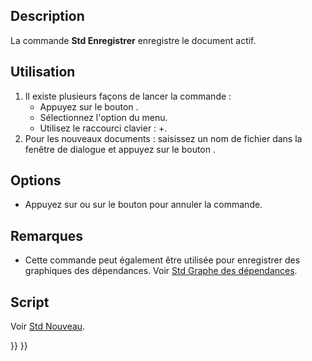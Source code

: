 <languages/>

{{Docnav/fr
|[[Std_CloseAllWindows/fr|Tout fermer]]
|[[Std_SaveAs/fr|Enregistrer sous]]
|[[Std_File_Menu/fr|Menu Fichier]]
|IconL=Std_CloseAllWindows.svg
|IconR=Std_SaveAs.svg
|IconC=Freecad.svg
}}

{{GuiCommand/fr
|Name=Std Save
|Name/fr=Std Enregistrer
|MenuLocation=Fichier → Enregistrer
|Workbenches=Tous
|Shortcut={{KEY|Ctrl}}+{{KEY|S}}
|SeeAlso=[[Std_SaveAs/fr|Std Enregistrer sous]], [[Std_SaveCopy/fr|Std Enregistrer une copie]], [[Std_SaveAll/fr|Std Tout enregistrer]]
}}

==Description==

La commande '''Std Enregistrer''' enregistre le document actif.

<span id="Usage"></span>
==Utilisation==

# Il existe plusieurs façons de lancer la commande :
#* Appuyez sur le bouton {{Button|[[Image:Std_Save.svg|16px]] [[Std_Save|Std Enregistrer]]}}.
#* Sélectionnez l'option {{MenuCommand|File → [[Image:Std_Save.svg|16px]] Enregistrer}} du menu.
#* Utilisez le raccourci clavier : {{KEY|Ctrl}}+{{KEY|S}}.
# Pour les nouveaux documents : saisissez un nom de fichier dans la fenêtre de dialogue et appuyez sur le bouton {{Button|Enregistrer}}.

==Options==

* Appuyez sur {{KEY|Échap}} ou sur le bouton {{Button|Annuler}} pour annuler la commande.

<span id="Notes"></span>
==Remarques==

* Cette commande peut également être utilisée pour enregistrer des graphiques des dépendances. Voir [[Std_DependencyGraph/fr|Std Graphe des dépendances]].

<span id="Scripting"></span>
==Script==

Voir [[Std_New/fr#Script|Std Nouveau]].


{{Docnav/fr
|[[Std_CloseAllWindows/fr|Tout fermer]]
|[[Std_SaveAs/fr|Enregistrer sous]]
|[[Std_File_Menu/fr|Menu Fichier]]
|IconL=Std_CloseAllWindows.svg
|IconR=Std_SaveAs.svg
|IconC=Freecad.svg
}}

{{Std_Base_navi{{#translation:}}}}
{{Userdocnavi{{#translation:}}}}